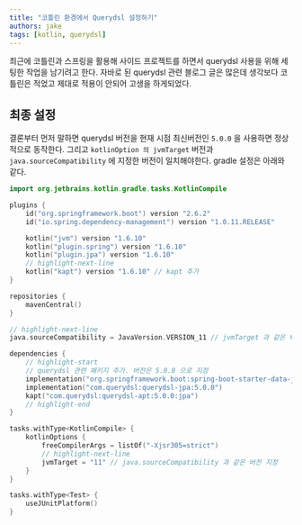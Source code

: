 ```yaml
---
title: "코틀린 환경에서 Querydsl 설정하기"
authors: jake
tags: [kotlin, querydsl]
---
```


최근에 코틀린과 스프링을 활용해 사이드 프로젝트를 하면서 querydsl 사용을 위해 세팅한 작업을 남기려고 한다.
자바로 된 querydsl 관련 블로그 글은 많은데 생각보다 코틀린은 적었고 제대로 적용이 안되어 고생을 하게되었다.

<!--truncate-->

## 최종 설정

결론부터 먼저 말하면 querydsl 버전을 현재 시점 최신버전인 `5.0.0` 을 사용하면 정상적으로 동작한다.
그리고 `kotlinOption 의 jvmTarget` 버전과 `java.sourceCompatibility` 에 지정한 버전이 일치해야한다.
gradle 설정은 아래와 같다.

```kotlin title="build.gradle.kts"
import org.jetbrains.kotlin.gradle.tasks.KotlinCompile

plugins {
    id("org.springframework.boot") version "2.6.2"
    id("io.spring.dependency-management") version "1.0.11.RELEASE"

    kotlin("jvm") version "1.6.10"
    kotlin("plugin.spring") version "1.6.10"
    kotlin("plugin.jpa") version "1.6.10"
    // highlight-next-line
    kotlin("kapt") version "1.6.10" // kapt 추가
}

repositories {
    mavenCentral()
}

// highlight-next-line
java.sourceCompatibility = JavaVersion.VERSION_11 // jvmTarget 과 같은 버전으로 지정

dependencies {
    // highlight-start
    // querydsl 관련 패키지 추가. 버전은 5.0.0 으로 지정
    implementation("org.springframework.boot:spring-boot-starter-data-jpa")
    implementation("com.querydsl:querydsl-jpa:5.0.0")
    kapt("com.querydsl:querydsl-apt:5.0.0:jpa")
    // highlight-end
}

tasks.withType<KotlinCompile> {
    kotlinOptions {
        freeCompilerArgs = listOf("-Xjsr305=strict")
        // highlight-next-line
        jvmTarget = "11" // java.sourceCompatibility 과 같은 버전 지정
    }
}

tasks.withType<Test> {
    useJUnitPlatform()
}
```
